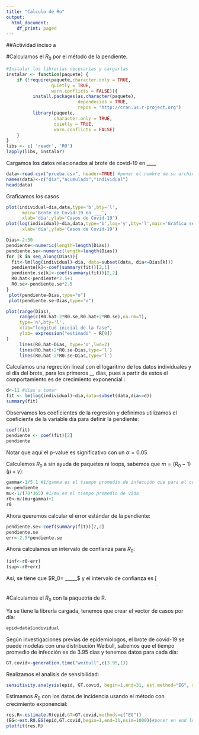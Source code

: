 ---
title: "Calculo de Ro"
output:
  html_document:
    df_print: paged
---

##Actividad inciso a

#Calculamos el $R_0$ por el método de la pendiente.


```{r setup, include=FALSE, results=FALSE}
#Instalar las librerias necesarias y cargarlas
instalar <- function(paquete) {
    if (!require(paquete,character.only = TRUE,
                 quietly = TRUE, 
                 warn.conflicts = FALSE)){
          install.packages(as.character(paquete),
                           dependecies = TRUE,
                           repos = "http://cran.us.r-project.org")
          library(paquete,
                  character.only = TRUE, 
                  quietly = TRUE,
                  warn.conflicts = FALSE)
    }
}
libs <- c( 'readr', 'R0') 
lapply(libs, instalar)
```



Cargamos los datos relacionados al brote de covid-19 en ____
```{r}
data<-read.csv("prueba.csv", header=TRUE) #poner el nombre de su archivo
names(data)<-c("dia","acumulado","individual")
head(data)
```

Graficamos los casos

```{r}
plot(individual~dia,data,type='b',bty='l',
      main='Brote de Covid-19 en ___',
      xlab='día',ylab='Casos de Covid-19')
plot(log(individual)~dia,data,type='b',log='y',bty='l',main='Gráfica semilog de datos individuales de brote de covid-19 en ___',
      xlab='día',ylab='Casos de Covid-19')
```


```{r}
Dias<-2:30
pendiente<-numeric(length=length(Dias))
pendiente.se<-numeric(length=length(Dias))
for (k in seq_along(Dias)){
  fit<-lm(log(individual)~dia, data=subset(data, dia<=Dias[k]))
  pendiente[k]<-coef(summary(fit))[2,1]
  pendiente.se[k]<-coef(summary(fit))[2,2]
  R0.hat<-pendiente*2.5+1
  R0.se<-pendiente.se*2.5
}
 plot(pendiente~Dias,type="o")
 plot(pendiente.se~Dias,type="o")
```


```{r}
plot(range(Dias), 
     range(c(R0.hat-2*R0.se,R0.hat+2*R0.se),na.rm=T), 
     type='n',bty='l',
     xlab="longitud inicial de la fase",
     ylab= expression("estimado" ~ R[0])
)
     lines(R0.hat~Dias, type='o',lwd=2)
     lines(R0.hat+2*R0.se~Dias,type='l')
     lines(R0.hat-2*R0.se~Dias,type='l')
```

Calculamos una regreción lineal con el logaritmo de los datos individuales y el día del brote, para los primeros __ días, pues a partir de estos el comportamiento es de crecimiento exponencial : 

```{r}
d<-11 #días a tomar
fit <- lm(log(individual)~dia,data=subset(data,dia<=d))
summary(fit)
```

Observamos los coeficientes de la regresión y definimos utilizamos el coeficiente de la variable día para definir la pendiente:

```{r}
coef(fit)
pendiente <- coef(fit)[2]
pendiente
```
Notar que aquí el p-value es significativo con un $\alpha=0.05$

Calculemos $R_0$ a sin ayuda de paquetes ni loops, sabemos que $m=(R_0-1)(\mu+\gamma)$: 
```{r}
gamma<-1/5.1 #1/gamma es el tiempo promedio de infección que para el covid-19 es 5.1 días
m<-pendiente
mu<-1/(70*365) #1/mu es el tiempo promedio de vida
r0<-m/(mu+gamma)+1
r0
```

Ahora queremos calcular el error estándar de la pendiente:

```{r}
pendiente.se<-coef(summary(fit))[2,2]
pendiente.se
err<-2.5*pendiente.se
```
Ahora calculamos un intervalo de confianza para $R_0$:
```{r}
(inf<-r0-err)
(sup<-r0+err)
```

Así, se tiene que $R_0= _____$ y el intervalo de confianza es $[_____ , _____]$


#Calculamos el $R_0$ con la paquetría de R.

Ya se tiene la librería cargada, tenemos que crear el vector de casos por día:

```{r}
epid=data$individual
```

Según investigaciones previas de epidemiologos, el brote de covid-19 se puede modelas con una distribución Weibull, sabemos que el tiempo promedio de infección es de 3.95 días y tenemos datos para cada día:

```{r}
GT.covid<-generation.time("weibull",c(3.95,1))
```

Realizamos el analisis de sensibilidad:


```{r}
sensitivity.analysis(epid, GT.covid, begin=1,end=31, est.method="EG", sa.type="time") #poner en end los días totales que tienes de datos
```

Estimamos $R_0$ con los datos de incidencia usando el método con crecimiento exponencial:

```{r}
res.R<-estimate.R(epid,GT=GT.covid,methods=c("EG"))
(EG<-est.R0.EG(epid,GT.covid,begin=1,end=31,nsim=1000))#poner en end los días totales que tienes de datos
plotfit(res.R)
```









